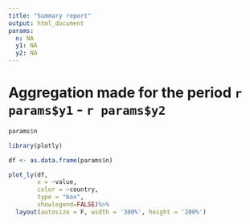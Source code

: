 ```yaml
---
title: "Summary report"
output: html_document
params:
  n: NA
  y1: NA
  y2: NA
---
```


# Aggregation made for the period `r params$y1` - `r params$y2`

```r
params$n
```

```r
library(plotly)

df <- as.data.frame(params$n)

plot_ly(df, 
        x = ~value, 
        color = ~country, 
        type = "box", 
        showlegend=FALSE)%>%
  layout(autosize = F, width = '300%', height = '200%')
```


